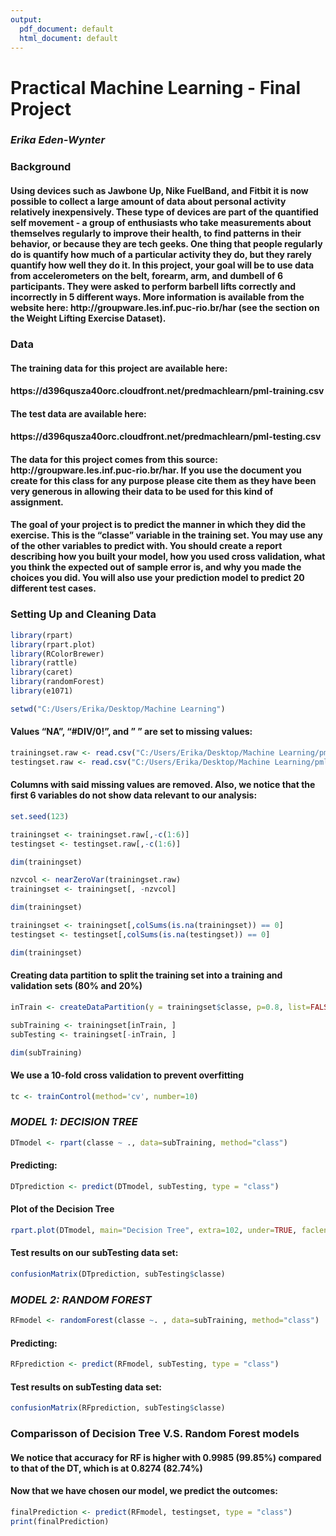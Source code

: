 ---
output:
  pdf_document: default
  html_document: default
---

# Practical Machine Learning - Final Project
### *Erika Eden-Wynter*

### **Background**

#### Using devices such as Jawbone Up, Nike FuelBand, and Fitbit it is now possible to collect a large amount of data about personal activity relatively inexpensively. These type of devices are part of the quantified self movement - a group of enthusiasts who take measurements about themselves regularly to improve their health, to find patterns in their behavior, or because they are tech geeks. One thing that people regularly do is quantify how much of a particular activity they do, but they rarely quantify how well they do it. In this project, your goal will be to use data from accelerometers on the belt, forearm, arm, and dumbell of 6 participants. They were asked to perform barbell lifts correctly and incorrectly in 5 different ways. More information is available from the website here: http://groupware.les.inf.puc-rio.br/har (see the section on the Weight Lifting Exercise Dataset).

### **Data**

#### The training data for this project are available here:
  
####  https://d396qusza40orc.cloudfront.net/predmachlearn/pml-training.csv

#### The test data are available here:
  
####  https://d396qusza40orc.cloudfront.net/predmachlearn/pml-testing.csv

#### The data for this project comes from this source: http://groupware.les.inf.puc-rio.br/har. If you use the document you create for this class for any purpose please cite them as they have been very generous in allowing their data to be used for this kind of assignment.

#### The goal of your project is to predict the manner in which they did the exercise. This is the "classe" variable in the training set. You may use any of the other variables to predict with. You should create a report describing how you built your model, how you used cross validation, what you think the expected out of sample error is, and why you made the choices you did. You will also use your prediction model to predict 20 different test cases.



### **Setting Up and Cleaning Data**

```{r}
library(rpart)
library(rpart.plot)
library(RColorBrewer)
library(rattle)
library(caret)
library(randomForest)
library(e1071)

setwd("C:/Users/Erika/Desktop/Machine Learning") 
```

#### Values "NA", "#DIV/0!", and " " are set to missing values:

```{r}
trainingset.raw <- read.csv("C:/Users/Erika/Desktop/Machine Learning/pml-training.csv", na.strings=c("NA","#DIV/0!", ""))
testingset.raw <- read.csv("C:/Users/Erika/Desktop/Machine Learning/pml-testing.csv", na.strings=c("NA","#DIV/0!", ""))
```

#### Columns with said missing values are removed. Also, we notice that the first 6 variables do not show data relevant to our analysis:

```{r}
set.seed(123)

trainingset <- trainingset.raw[,-c(1:6)]
testingset <- testingset.raw[,-c(1:6)]

dim(trainingset)

nzvcol <- nearZeroVar(trainingset.raw)
trainingset <- trainingset[, -nzvcol]

dim(trainingset)

trainingset <- trainingset[,colSums(is.na(trainingset)) == 0]
testingset <- testingset[,colSums(is.na(testingset)) == 0]

dim(trainingset)

```

#### Creating data partition to split the training set into a training and validation sets (80% and 20%)
```{r}
inTrain <- createDataPartition(y = trainingset$classe, p=0.8, list=FALSE)

subTraining <- trainingset[inTrain, ] 
subTesting <- trainingset[-inTrain, ]

dim(subTraining)
```

#### We use a 10-fold cross validation to prevent overfitting 

```{r}
tc <- trainControl(method='cv', number=10)
```

### *MODEL 1: DECISION TREE*

```{r}

DTmodel <- rpart(classe ~ ., data=subTraining, method="class")
```

#### Predicting:

```{r}
DTprediction <- predict(DTmodel, subTesting, type = "class")
```

#### Plot of the Decision Tree

```{r}
rpart.plot(DTmodel, main="Decision Tree", extra=102, under=TRUE, faclen=0)
```

#### Test results on our subTesting data set:

```{r}
confusionMatrix(DTprediction, subTesting$classe)
```

### *MODEL 2: RANDOM FOREST*

```{r}
RFmodel <- randomForest(classe ~. , data=subTraining, method="class")
```

#### Predicting:

```{r}
RFprediction <- predict(RFmodel, subTesting, type = "class")
```
 
#### Test results on subTesting data set:

```{r}
confusionMatrix(RFprediction, subTesting$classe)
```

### Comparisson of Decision Tree V.S. Random Forest models
#### We notice that accuracy for RF is higher with 0.9985 (99.85%) compared to that of the DT, which is at 0.8274 (82.74%)

#### Now that we have chosen our model, we predict the outcomes:

```{r}
finalPrediction <- predict(RFmodel, testingset, type = "class")
print(finalPrediction)
```
